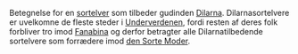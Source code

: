 {{title:Dilarnasortelver}}
{{author:Laura Holmegaard}}
{{timestamp:2010-02-13T08:15:13Z}}
{{copyright:Dilarnasortelver}}
Betegnelse for en [[sortelver]] som tilbeder gudinden [[Dilarna]]. Dilarnasortelvere er uvelkomne de fleste steder i [[Underverdenen]], fordi resten af deres folk forbliver tro imod [[Fanabina]] og derfor betragter alle Dilarnatilbedende sortelvere som forrædere imod [[den Sorte Moder]].